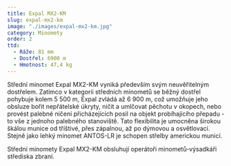 ```yaml
---
title: Expal MX2-KM
slug: expal-mx2-km
image: "./images/expal-mx2-km.jpg"
category: Minomety
order: 2
ttd:
  - Ráže: 81 mm
  - Dostřel: 6900 m
  - Hmotnost: 47,4 kg
---
```


Střední minomet Expal MX2-KM vyniká především svým neuvěřitelným dostřelem. Zatímco v kategorii středních minometů se běžný dostřel pohybuje kolem 5 500 m, Expal zvládá až 6 900 m, což umožňuje jeho obsluze bořit nepřátelské úkryty, ničit a umlčovat pěchotu v okopech, nebo provést palebné ničení přicházejících posil na objekt probíhajícího přepadu - to vše z jednoho palebného stanoviště. Tato flexibilita je umocněna širokou škálou munice od tříštivé, přes zápalnou, až po dýmovou a osvětlovací. Stejně jako lehký minomet ANTOS-LR je schopen střelby americkou municí.

Střední minomety Expal MX2-KM obsluhují operátoři minometů-výsadkáři střediska zbraní.
